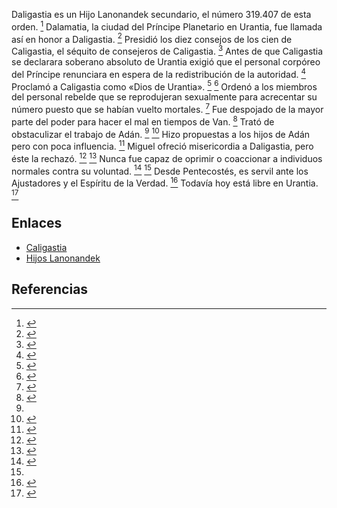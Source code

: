 Daligastia es un Hijo Lanonandek secundario, el número 319.407 de esta orden. <ref name="n0">{{lib|LU|66|2|2}}</ref> Dalamatia, la ciudad del Príncipe Planetario en Urantia, fue llamada así en honor a Daligastia. <ref name="n1">{{lib|LU|66|3|3}}</ref> Presidió los diez consejos de los cien de Caligastia, el séquito de consejeros de Caligastia. <ref name="n2">{{lib|LU|66|5|1}}</ref> Antes de que Caligastia se declarara soberano absoluto de Urantia exigió que el personal corpóreo del Príncipe renunciara en espera de la redistribución de la autoridad. <ref name="n3">{{lib|LU|67|2|1}}</ref> Proclamó a Caligastia como «Dios de Urantia». <ref name="n4">{{lib|LU|53|8|5}}</ref> <ref name="n5">{{lib|LU|67|2|4}}</ref> Ordenó a los miembros del personal rebelde que se reprodujeran sexualmente para acrecentar su número puesto que se habían vuelto mortales. <ref name="n6">{{lib|LU|67|4|2}}</ref> Fue despojado de la mayor parte del poder para hacer el mal en tiempos de Van. <ref name="n7">{{lib|LU|73|2|5}}</ref> Trató de obstaculizar el trabajo de Adán. <ref name="n7"/> <ref name="n8">{{lib|LU|74|5|5}}</ref> Hizo propuestas a los hijos de Adán pero con poca influencia. <ref name="n9">{{lib|LU|75|2|1}}</ref> Miguel ofreció misericordia a Daligastia, pero éste la rechazó. <ref name="n10">{{lib|LU|53|8|6}}</ref> <ref name="n11">{{lib|LU|53|9|1}}</ref> Nunca fue capaz de oprimir o coaccionar a individuos normales contra su voluntad. <ref name="n12">{{lib|LU|66|8|6}}</ref> <ref name="n9"/> Desde Pentecostés, es servil ante los Ajustadores y el Espíritu de la Verdad. <ref name="n13">{{lib|LU|53|8|7}}</ref> Todavía hoy está libre en Urantia. <ref name="n14">{{lib|LU|53|8|6-7}}</ref> 

== Enlaces ==

* [[Caligastia|Caligastia]]
* [[Hijos_Lanonandek|Hijos Lanonandek]]


== Referencias ==

<references/>
